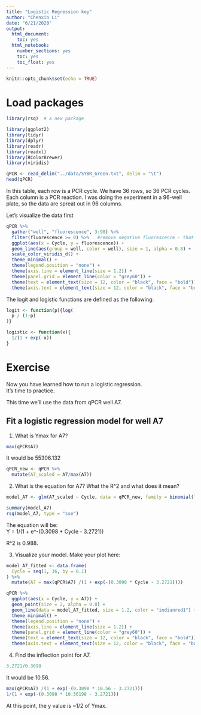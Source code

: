 ```yaml
---
title: "Logistic Regression key"
author: "Chenxin Li"
date: "6/21/2020"
output:
  html_document:
    toc: yes  
  html_notebook:   
    number_sections: yes    
    toc: yes  
    toc_float: yes
---
```


```r
knitr::opts_chunk$set(echo = TRUE)
```

# Load packages

```r
library(rsq)  # a new package

library(ggplot2) 
library(tidyr)
library(dplyr)
library(readr)
library(readxl)
library(RColorBrewer)
library(viridis)
```

```r
qPCR <- read_delim("../data/SYBR_Green.txt", delim = "\t")
head(qPCR)
```

In this table, each row is a PCR cycle. We have 36 rows, so 36 PCR cycles.\
Each column is a PCR reaction. I was doing the experiment in a 96-well plate, so the data are spreat out in 96 columns.

Let's visualize the data first

```r
qPCR %>% 
  gather("well", "fluorescence", 3:98) %>% 
  filter(fluorescence >= 0) %>%   #remove negative fluorescence - that's just noise or artefact 
  ggplot(aes(x = Cycle, y = fluorescence)) +
  geom_line(aes(group = well, color = well), size = 1, alpha = 0.8) +
  scale_color_viridis_d() +
  theme_minimal() +
  theme(legend.position = "none") +
  theme(axis.line = element_line(size = 1.2)) +
  theme(panel.grid = element_line(color = "grey60")) +
  theme(text = element_text(size = 12, color = "black", face = "bold")) +
  theme(axis.text = element_text(size = 12, color = "black", face = "bold")) 
```

The logit and logistic functions are defined as the following:

```r
logit <- function(p){log(
  p / (1-p)
)}

logistic <- function(x){
  1/(1 + exp(-x))
}
```

# Exercise

Now you have learned how to run a logistic regression.\
It's time to practice.

This time we'll use the data from qPCR well A7.

## Fit a logistic regression model for well A7

1)  What is Ymax for A7?

```r
max(qPCR$A7)
```

It would be 55306.132

```r
qPCR_new <- qPCR %>% 
  mutate(A7_scaled = A7/max(A7))
```

2)  What is the equation for A7? What the R\^2 and what does it mean?

```r
model_A7 <- glm(A7_scaled ~ Cycle, data = qPCR_new, family = binomial(link = "logit"))
```

```r
summary(model_A7)
rsq(model_A7, type = "sse")
```

The equation will be:\
Y = 1/(1 + e\^-(0.3098 \* Cycle - 3.2721))

R\^2 is 0.988.

3)  Visualize your model. Make your plot here:\

```r
model_A7_fitted <- data.frame(
  Cycle = seq(1, 36, by = 0.1)
) %>%
  mutate(A7 = max(qPCR$A7) /(1 + exp(-(0.3098 * Cycle - 3.2721))))
```

```r
qPCR %>% 
  ggplot(aes(x = Cycle, y = A7)) +
  geom_point(size = 2, alpha = 0.8) +
  geom_line(data = model_A7_fitted, size = 1.2, color = "indianred1") +
  theme_minimal() +
  theme(legend.position = "none") +
  theme(axis.line = element_line(size = 1.2)) +
  theme(panel.grid = element_line(color = "grey60")) +
  theme(text = element_text(size = 12, color = "black", face = "bold")) +
  theme(axis.text = element_text(size = 12, color = "black", face = "bold"))
```

4)  Find the inflection point for A7.

```r
3.2721/0.3098
```

It would be 10.56.

```r
max(qPCR$A7) /(1 + exp(-(0.3098 * 10.56 - 3.2721)))
1/(1 + exp(-(0.3098 * 10.56198 - 3.2721)))
```

At this point, the y value is \~1/2 of Ymax.

